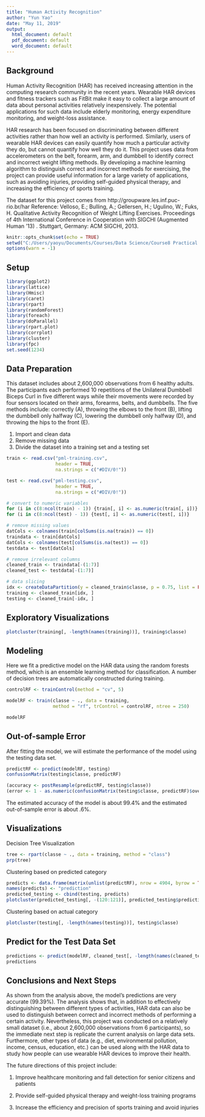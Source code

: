```yaml
---
title: "Human Activity Recognition"
author: "Yun Yao"
date: "May 11, 2019"
output:
  html_document: default
  pdf_document: default
  word_document: default
---
```


## Background

Human Activity Recognition (HAR) has received increasing attention in the computing research community in the recent years. Wearable HAR devices and fitness trackers such as FitBit make it easy to collect a large amount of data about personal activities relatively inexpensively. The potential applications for such data include elderly monitoring, energy expenditure monitoring, and weight-loss assistance. 

HAR research has been focused on discriminating between different activities rather than how well an activity is performed. Similarly, users of wearable HAR devices can easily quantify how much a particular activity they do, but cannot quantify how well they do it. This project uses data from accelerometers on the belt, forearm, arm, and dumbbell to identify correct and incorrect weight lifting methods. By developing a machine learning algorithm to distinguish correct and incorrect methods for exercising, the project can provide useful information for a large variety of applications, such as avoiding injuries, providing self-guided physical therapy, and increasing the efficiency of sports training.

The dataset for this project comes from http://groupware.les.inf.puc-rio.br/har
Reference: Velloso, E.; Bulling, A.; Gellersen, H.; Ugulino, W.; Fuks, H. Qualitative Activity Recognition of Weight Lifting Exercises. Proceedings of 4th International Conference in Cooperation with SIGCHI (Augmented Human '13) . Stuttgart, Germany: ACM SIGCHI, 2013.

```r
knitr::opts_chunk$set(echo = TRUE)
setwd("C:/Users/yaoyu/Documents/Courses/Data Science/Course8 Practical Machine Learning/Project1")
options(warn = -1)
```


## Setup

```r
library(ggplot2)
library(lattice)
library(Hmisc)
library(caret)
library(rpart)
library(randomForest)
library(foreach)
library(doParallel)
library(rpart.plot)
library(corrplot)
library(cluster)
library(fpc)
set.seed(1234)
```


## Data Preparation

This dataset includes about 2,600,000 observations from 6 healthy adults. The participants each performed 10 repetitions of the Unilateral Dumbbell Biceps Curl in five different ways while their movements were recorded by four sensors located on their arms, forearms, belts, and dumbbells.
The five methods include: correctly (A), throwing the elbows to the front (B), lifting the dumbbell only halfway (C), lowering the dumbbell only halfway (D), and throwing the hips to the front (E). 

1. Import and clean data
2. Remove missing data
3. Divide the dataset into a training set and a testing set

```r
train <- read.csv("pml-training.csv", 
                  header = TRUE, 
                  na.strings = c("#DIV/0!"))

test <- read.csv("pml-testing.csv", 
                  header = TRUE, 
                  na.strings = c("#DIV/0!"))

# convert to numeric variables
for (i in c(8:ncol(train) - 1)) {train[, i] <- as.numeric(train[, i])}
for (i in c(8:ncol(test) - 1)) {test[, i] <- as.numeric(test[, i])}

# remove missing values
datCols <- colnames(train[colSums(is.na(train)) == 0])
traindata <- train[datCols]
datCols <- colnames(test[colSums(is.na(test)) == 0])
testdata <- test[datCols]

# remove irrelevant columns
cleaned_train <- traindata[-(1:7)]
cleaned_test <- testdata[-(1:7)]

# data slicing
idx <- createDataPartition(y = cleaned_train$classe, p = 0.75, list = FALSE)
training <- cleaned_train[idx, ]
testing <- cleaned_train[-idx, ]
```


## Exploratory Visualizations

```r
plotcluster(training[, -length(names(training))], training$classe)
```


## Modeling

Here we fit a predictive model on the HAR data using the random forests method, which is an ensemble learning method for classification. A number of decision trees are automatically constructed during training.


```r
controlRF <- trainControl(method = "cv", 5)

modelRF <- train(classe ~ ., data = training, 
                 method = "rf", trControl = controlRF, ntree = 250)

modelRF
```


## Out-of-sample Error

After fitting the model, we will estimate the performance of the model using the testing data set.

```r
predictRF <- predict(modelRF, testing)
confusionMatrix(testing$classe, predictRF)

(accuracy <- postResample(predictRF, testing$classe))
(error <- 1 - as.numeric(confusionMatrix(testing$classe, predictRF)$overall[1]))
```

The estimated accuracy of the model is about 99.4% and the estimated out-of-sample error is about .6%.


## Visualizations
Decision Tree Visualization
```r
tree <- rpart(classe ~ ., data = training, method = "class")
prp(tree)
```

Clustering based on predicted category
```r
predicts <- data.frame(matrix(unlist(predictRF), nrow = 4904, byrow = TRUE))
names(predicts) <- "prediction"
predicted_testing <- cbind(testing, predicts)
plotcluster(predicted_testing[, -(120:121)], predicted_testing$prediction)
```

Clustering based on actual category
```r
plotcluster(testing[, -length(names(testing))], testing$classe)
```


## Predict for the Test Data Set

```r
predictions <- predict(modelRF, cleaned_test[, -length(names(cleaned_test))])
predictions
```


## Conclusions and Next Steps

As shown from the analysis above, the model's predictions are very accurate (99.39%). The analysis shows that, in addition to effectively distinguishing between different types of activities, HAR data can also be used to distinguish between correct and incorrect methods of performing a certain activity. 
Nevertheless, this project was conducted on a relatively small dataset (i.e., about 2,600,000 observations from 6 participants), so the immediate next step is replicate the current analysis on large data sets. Furthermore, other types of data (e.g., diet, environmental pollution, income, census, education, etc.) can be used along with the HAR data to study how people can use wearable HAR devices to improve their health. 

The future directions of this project include:

1. Improve healthcare monitoring and fall detection for senior citizens and patients

2. Provide self-guided physical therapy and weight-loss training programs

3. Increase the efficiency and precision of sports training and avoid injuries



